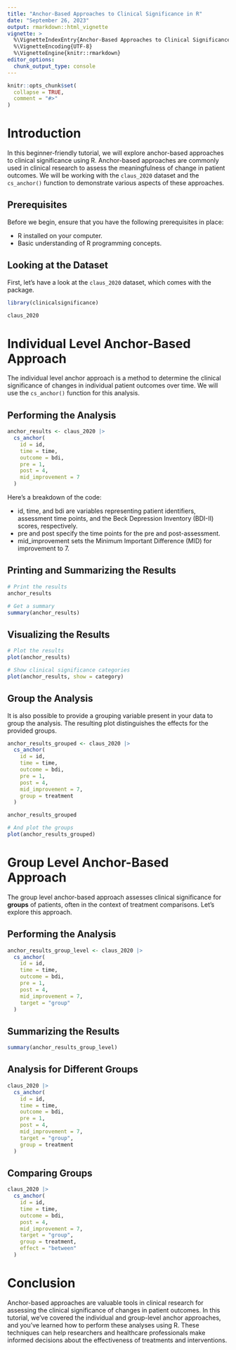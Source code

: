 ```yaml
---
title: "Anchor-Based Approaches to Clinical Significance in R"
date: "September 26, 2023"
output: rmarkdown::html_vignette
vignette: >
  %\VignetteIndexEntry{Anchor-Based Approaches to Clinical Significance in R}
  %\VignetteEncoding{UTF-8}
  %\VignetteEngine{knitr::rmarkdown}
editor_options: 
  chunk_output_type: console
---
```


```r
knitr::opts_chunk$set(
  collapse = TRUE,
  comment = "#>"
)
```

# Introduction

In this beginner-friendly tutorial, we will explore anchor-based approaches to clinical significance using R. Anchor-based approaches are commonly used in clinical research to assess the meaningfulness of change in patient outcomes. We will be working with the `claus_2020` dataset and the `cs_anchor()` function to demonstrate various aspects of these approaches.

## Prerequisites

Before we begin, ensure that you have the following prerequisites in place:

- R installed on your computer.
- Basic understanding of R programming concepts.

## Looking at the Dataset

First, let's have a look at the `claus_2020` dataset, which comes with the package.

```r
library(clinicalsignificance)

claus_2020
```


# Individual Level Anchor-Based Approach

The individual level anchor approach is a method to determine the clinical significance of changes in individual patient outcomes over time. We will use the `cs_anchor()` function for this analysis.

## Performing the Analysis
```r
anchor_results <- claus_2020 |> 
  cs_anchor(
    id = id,
    time = time,
    outcome = bdi,
    pre = 1,
    post = 4,
    mid_improvement = 7
  )
```

Here's a breakdown of the code:

- id, time, and bdi are variables representing patient identifiers, assessment time points, and the Beck Depression Inventory (BDI-II) scores, respectively.
- pre and post specify the time points for the pre and post-assessment.
- mid_improvement sets the Minimum Important Difference (MID) for improvement to 7.


## Printing and Summarizing the Results
```r
# Print the results
anchor_results

# Get a summary
summary(anchor_results)
```

## Visualizing the Results
```r
# Plot the results
plot(anchor_results)

# Show clinical significance categories
plot(anchor_results, show = category)
```


## Group the Analysis
It is also possible to provide a grouping variable present in your data to group the analysis. The resulting plot distinguishes the effects for the provided groups.
```r
anchor_results_grouped <- claus_2020 |> 
  cs_anchor(
    id = id,
    time = time,
    outcome = bdi,
    pre = 1,
    post = 4,
    mid_improvement = 7,
    group = treatment
  )

anchor_results_grouped

# And plot the groups
plot(anchor_results_grouped)
```


# Group Level Anchor-Based Approach
The group level anchor-based approach assesses clinical significance for **groups** of patients, often in the context of treatment comparisons. Let's explore this approach.

## Performing the Analysis
```r
anchor_results_group_level <- claus_2020 |> 
  cs_anchor(
    id = id,
    time = time,
    outcome = bdi,
    pre = 1,
    post = 4,
    mid_improvement = 7,
    target = "group"
  )
```

## Summarizing the Results
```r
summary(anchor_results_group_level)
```

## Analysis for Different Groups
```r
claus_2020 |> 
  cs_anchor(
    id = id,
    time = time,
    outcome = bdi,
    pre = 1,
    post = 4,
    mid_improvement = 7,
    target = "group",
    group = treatment
  )
```

## Comparing Groups
```r
claus_2020 |> 
  cs_anchor(
    id = id,
    time = time,
    outcome = bdi,
    post = 4,
    mid_improvement = 7,
    target = "group",
    group = treatment,
    effect = "between"
  )
```

# Conclusion

Anchor-based approaches are valuable tools in clinical research for assessing the clinical significance of changes in patient outcomes. In this tutorial, we've covered the individual and group-level anchor approaches, and you've learned how to perform these analyses using R. These techniques can help researchers and healthcare professionals make informed decisions about the effectiveness of treatments and interventions.
